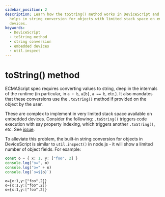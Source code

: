 ```yaml
---
sidebar_position: 2
description: Learn how the toString() method works in DeviceScript and how it
  helps in string conversion for objects with limited stack space on embedded
  devices.
keywords:
  - DeviceScript
  - toString method
  - string conversion
  - embedded devices
  - util.inspect
---
```

# toString() method

ECMAScript spec requires converting values to string, deep in the internals of the runtime
(in particular, in `a + b`, `a[b]`, `a == b`, etc.).
It also mandates that these conversions use the `.toString()` method if provided on the object
by the user.

These are complex to implement in very limited stack space available on embedded devices.
Consider the following: `.toString()` triggers code execution with
say property indexing, which triggers another `.toString()`, etc.
See [issue](https://github.com/microsoft/devicescript/issues/41).

To alleviate this problem, the built-in string conversion for objects in DeviceScript
is similar to `util.inspect()` in node.js - it will show a limited number of object fields.
For example:

```ts
const o = { x: 1, y: ["foo", 2] }
console.log("o=", o)
console.log("o=" + o)
console.log(`o=${o}`)
```

```console title="Output"
o={x:1,y:["foo",2]}
o={x:1,y:["foo",2]}
o={x:1,y:["foo",2]}
```
